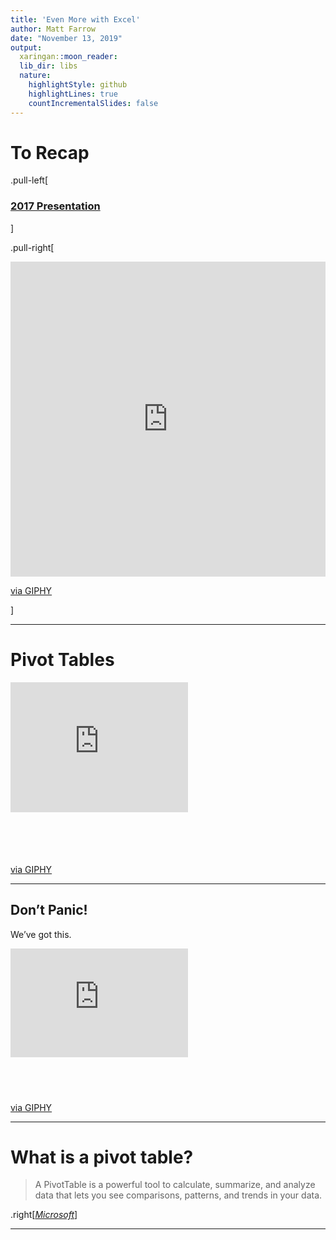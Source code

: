 ```yaml
---
title: 'Even More with Excel'
author: Matt Farrow
date: "November 13, 2019"
output:
  xaringan::moon_reader:
  lib_dir: libs
  nature:
    highlightStyle: github
    highlightLines: true
    countIncrementalSlides: false
---
```


# To Recap

.pull-left[

### [2017 Presentation](https://mattfarrow1.github.io/apra-doing-more-with-excel/slides#1)

]

.pull-right[

<div style="width:100%;height:0;padding-bottom:100%;position:relative;"><iframe src="https://giphy.com/embed/l378xfLmpwfnkeIrm" width="100%" height="100%" style="position:absolute" frameBorder="0" class="giphy-embed" allowFullScreen></iframe></div><p><a href="https://giphy.com/gifs/HallmarkChannel-cute-lovestruckcafe-l378xfLmpwfnkeIrm">via GIPHY</a></p>

]

---

# Pivot Tables

<div style="width:75%;height:0;padding-bottom:55%;position:relative;"><iframe src="https://giphy.com/embed/bEVKYB487Lqxy" width="75%" height="75%" style="position:absolute" frameBorder="0" class="giphy-embed" allowFullScreen></iframe></div><p><a href="https://giphy.com/gifs/bEVKYB487Lqxy">via GIPHY</a></p>

---

## Don't Panic!

We've got this.

<div style="width:75%;height:0;padding-bottom:46%;position:relative;"><iframe src="https://giphy.com/embed/Lm63QU87HvgVEuTV63" width="75%" height="75%" style="position:absolute" frameBorder="0" class="giphy-embed" allowFullScreen></iframe></div><p><a href="https://giphy.com/gifs/game-of-thrones-hbo-lets-do-this-Lm63QU87HvgVEuTV63">via GIPHY</a></p>

---

# What is a pivot table?

> A PivotTable is a powerful tool to calculate, summarize, and analyze data that lets you see comparisons, patterns, and trends in your data.

.right[*[Microsoft](https://support.office.com/en-us/article/create-a-pivottable-to-analyze-worksheet-data-a9a84538-bfe9-40a9-a8e9-f99134456576#OfficeVersion=Windows)*]



---